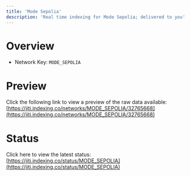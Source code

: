 ```yaml
---
title: 'Mode Sepolia'
description: 'Real time indexing for Mode Sepolia; delivered to you'
---
```


# Overview
- Network Key: `MODE_SEPOLIA`

# Preview
Click the following link to view a preview of the raw data available: [https://jiti.indexing.co/networks/MODE_SEPOLIA/32765668](https://jiti.indexing.co/networks/MODE_SEPOLIA/32765668)

# Status
Click here to view the latest status: [https://jiti.indexing.co/status/MODE_SEPOLIA](https://jiti.indexing.co/status/MODE_SEPOLIA)

